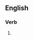 {{also|reëxtending|re-extending}}

==English==

===Verb===
{{head|en|present participle}}

# {{present participle of|reextend|lang=en|nocat=1}}